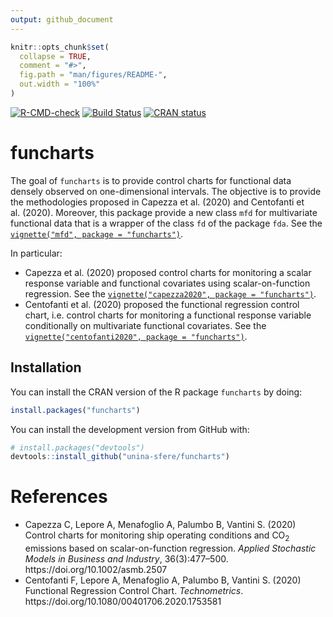 ```yaml
---
output: github_document
---
```


<!-- README.md is generated from README.Rmd. Please edit that file -->

```r
knitr::opts_chunk$set(
  collapse = TRUE,
  comment = "#>",
  fig.path = "man/figures/README-",
  out.width = "100%"
)
```

<!-- badges: start -->
<!-- [![CRAN status](https://www.r-pkg.org/badges/version/funcharts)](https://CRAN.R-project.org/package=funcharts) -->
[![R-CMD-check](https://github.com/unina-sfere/funcharts/workflows/R-CMD-check/badge.svg)](https://github.com/unina-sfere/funcharts/actions)
[![Build Status](https://www.travis-ci.com/unina-sfere/funcharts.svg?branch=main)](https://www.travis-ci.com/unina-sfere/funcharts)
[![CRAN status](https://www.r-pkg.org/badges/version/funcharts)](https://CRAN.R-project.org/package=funcharts)
<!-- badges: end -->

# funcharts

The goal of `funcharts` is to provide control charts for functional data densely observed on one-dimensional intervals. 
The objective is to provide the methodologies proposed in Capezza et al. (2020) and Centofanti et al. (2020).
Moreover, this package provide a new class `mfd` for multivariate functional data 
that is a wrapper of the class `fd` of the package `fda`. 
See the [`vignette("mfd", package = "funcharts")`](https://unina-sfere.github.io/funcharts/articles/mfd.html).

In particular:

* Capezza et al. (2020) proposed control charts for monitoring a scalar response variable and functional covariates
using scalar-on-function regression. See the [`vignette("capezza2020", package = "funcharts")`](https://unina-sfere.github.io/funcharts/articles/capezza2020.html).
* Centofanti et al. (2020) proposed the functional regression control chart, i.e. control charts for monitoring a functional response variable conditionally on multivariate functional covariates. 
See the [`vignette("centofanti2020", package = "funcharts")`](https://unina-sfere.github.io/funcharts/articles/centofanti2020.html).

## Installation

You can install the CRAN version of the R package `funcharts` by doing:

```r
install.packages("funcharts")
```


You can install the development version from GitHub with:

```r
# install.packages("devtools")
devtools::install_github("unina-sfere/funcharts")
```


# References

* Capezza C, Lepore A, Menafoglio A, Palumbo B, Vantini S. (2020)
Control charts for monitoring ship operating conditions and CO<sub>2</sub>
emissions based on scalar-on-function regression.
*Applied Stochastic Models in Business and Industry*,
36(3):477--500. https://doi.org/10.1002/asmb.2507
* Centofanti F, Lepore A, Menafoglio A, Palumbo B, Vantini S. (2020)
Functional Regression Control Chart.
*Technometrics*. https://doi.org/10.1080/00401706.2020.1753581

